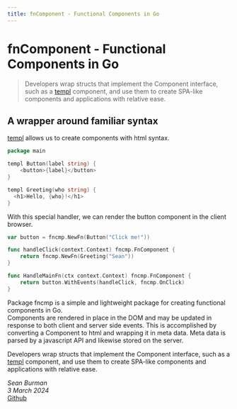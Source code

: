 ```yaml
---
title: fnComponent - Functional Components in Go
---
```


# fnComponent - Functional Components in Go

>Developers wrap structs that implement the Component interface, such as a [templ](https://templ.guide) component, and use them
to create SPA-like components and applications with relative ease.
## A wrapper around familiar syntax

[templ](https://templ.guide) allows us to create components with html syntax.
```go title="component.templ"
package main

templ Button(label string) {
    <button>{label}</button>
}

templ Greeting(who string) {
  <h1>Hello, {who}!</h1>
}
```
With this special handler, we can render the button component in the client browser.
```go title="main.go"
var button = fncmp.NewFn(Button("Click me!"))

func handleClick(context.Context) fncmp.FnComponent {
	return fncmp.NewFn(Greeting("Sean"))
}

func HandleMainFn(ctx context.Context) fncmp.FnComponent {
	return button.WithEvents(handleClick, fncmp.OnClick)
}
```

Package fncmp is a simple and lightweight package for creating functional components in Go. \
Components are rendered in place in the DOM and may be updated in response to both client and server side events.
This is accomplished by converting a Component to html and wrapping it in meta data. Meta data is parsed by a javascript API and likewise stored on the server.

Developers wrap structs that implement the Component interface, such as a [templ](https://templ.guide) component, and use them
to create SPA-like components and applications with relative ease.

<p>
    <i>Sean Burman</i>
    <br/>
    <i>3 March 2024</i>
    <br />
    <a href="https://github.com/seanburman">Github</a>
</p>